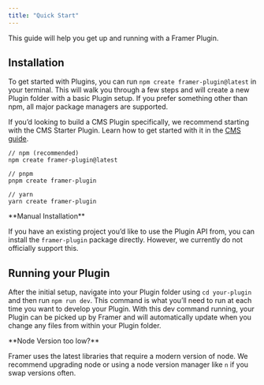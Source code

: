 ```yaml
---
title: "Quick Start"
---
```


This guide will help you get up and running with a Framer Plugin.

## Installation

To get started with Plugins, you can run `npm create framer-plugin@latest` in your terminal. This will walk you through a few steps and will create a new Plugin folder with a basic Plugin setup. If you prefer something other than npm, all major package managers are supported.

If you’d looking to build a CMS Plugin specifically, we recommend starting with the CMS Starter Plugin. Learn how to get started with it in the [CMS guide](/plugins/guides/cms).

```shellscript
// npm (recommended)
npm create framer-plugin@latest

// pnpm 
pnpm create framer-plugin

// yarn
yarn create framer-plugin
```

<Info>
  **Manual Installation**

  If you have an existing project you’d like to use the Plugin API from, you can install the `framer-plugin` package directly. However, we currently do not officially support this.
</Info>

## Running your Plugin

After the initial setup, navigate into your Plugin folder using `cd your-plugin` and then run `npm run dev`. This command is what you’ll need to run at each time you want to develop your Plugin. With this dev command running, your Plugin can be picked up by Framer and will automatically update when you change any files from within your Plugin folder.

<Info>
  **Node Version too low?**

  Framer uses the latest libraries that require a modern version of node. We recommend upgrading node or using a node version manager like `n` if you swap versions often.
</Info>
